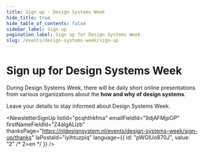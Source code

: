```yaml
---
title: Sign up · Design Systems Week
hide_title: true
hide_table_of_contents: false
sidebar_label: Sign up
pagination_label: Sign up for Design Systems Week
slug: /events/design-systems-week/sign-up
---
```



# Sign up for Design Systems Week

During Design Systems Week, there will be daily short online presentations from various organizations about the **how and why of design systems**.

Leave your details to stay informed about Design Systems Week.

<NewsletterSignUp
  listId="pcqhthkfma"
  emailFieldId="9djAFMjpOP"
  firstNameFieldId="Z4algALizb"
  thanksPage="https://nldesignsystem.nl/events/design-systems-week/sign-up/thanks"
  laPostaId="iyihtuzpiq"
  language={{ id: "pWGlUo870J", value: "2" /* 2=en */ }}
/>
